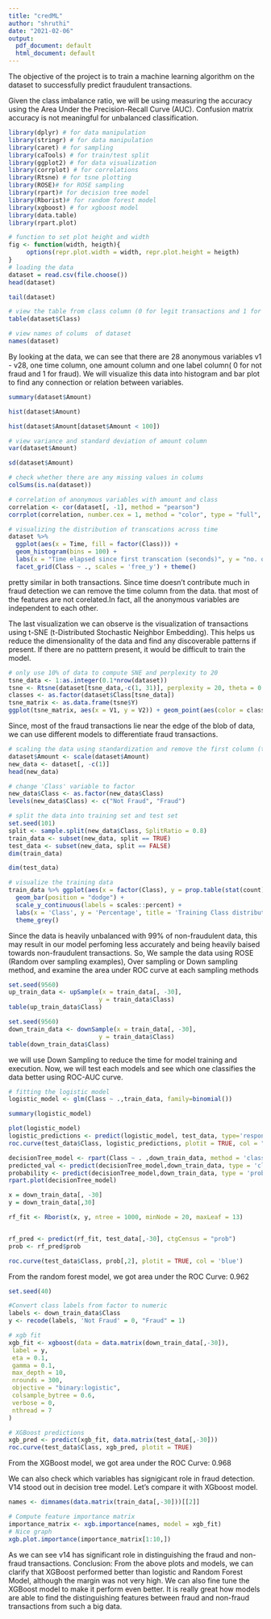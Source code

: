 ---
title: "credML"
author: "shruthi"
date: "2021-02-06"
output:
  pdf_document: default
  html_document: default
---
The objective of the project is to train a machine learning algorithm on the dataset to successfully predict fraudulent transactions.

Given the class imbalance ratio, we will be using measuring the accuracy using the Area Under the Precision-Recall Curve (AUC). Confusion matrix accuracy is not meaningful for unbalanced classification.
```{r}
library(dplyr) # for data manipulation
library(stringr) # for data manipulation
library(caret) # for sampling
library(caTools) # for train/test split
library(ggplot2) # for data visualization
library(corrplot) # for correlations
library(Rtsne) # for tsne plotting
library(ROSE)# for ROSE sampling
library(rpart)# for decision tree model
library(Rborist)# for random forest model
library(xgboost) # for xgboost model
library(data.table)
library(rpart.plot)
```

```{r}
# function to set plot height and width
fig <- function(width, heigth){
     options(repr.plot.width = width, repr.plot.height = heigth)
}
# loading the data
dataset = read.csv(file.choose())
head(dataset)
```

```{r}
tail(dataset)
```
```{r}
# view the table from class column (0 for legit transactions and 1 for fraud)
table(dataset$Class)
```

```{r}
# view names of colums  of dataset
names(dataset)
```
By looking at the data, we can see that there are 28 anonymous variables v1 - v28, one time column, one amount column and one label column( 0 for not fraud and 1 for fraud). We will visualize this data into histogram and bar plot to find any connection or relation between variables.
```{r}
summary(dataset$Amount)
```

```{r}
hist(dataset$Amount)

```

```{r}
hist(dataset$Amount[dataset$Amount < 100])
```


```{r}
# view variance and standard deviation of amount column
var(dataset$Amount)
```

```{r}
sd(dataset$Amount)
```

```{r}
# check whether there are any missing values in colums
colSums(is.na(dataset))
```


```{r}
# correlation of anonymous variables with amount and class
correlation <- cor(dataset[, -1], method = "pearson")
corrplot(correlation, number.cex = 1, method = "color", type = "full", tl.cex=0.7, tl.col="black")
```


```{r}
# visualizing the distribution of transcations across time
dataset %>%
  ggplot(aes(x = Time, fill = factor(Class))) + 
  geom_histogram(bins = 100) + 
  labs(x = "Time elapsed since first transcation (seconds)", y = "no. of transactions", title = "Distribution of transactions across time") +
  facet_grid(Class ~ ., scales = 'free_y') + theme()
```
pretty similar in both transactions. Since time doesn’t contribute much in fraud detection we can remove the time column from the data.
that most of the features are not corelated.In fact, all the anonymous variables are independent to each other.

The last visualization we can observe is the visualization of transactions using t-SNE (t-Distributed Stochastic Neighbor Embedding). This helps us reduce the dimensionality of the data and find any discoverable patterns if present. If there are no patttern present, it would be difficult to train the model.

```{r}
# only use 10% of data to compute SNE and perplexity to 20
tsne_data <- 1:as.integer(0.1*nrow(dataset))
tsne <- Rtsne(dataset[tsne_data,-c(1, 31)], perplexity = 20, theta = 0.5, pca = F, verbose = F, max_iter = 500, check_duplicates = F)
classes <- as.factor(dataset$Class[tsne_data])
tsne_matrix <- as.data.frame(tsne$Y)
ggplot(tsne_matrix, aes(x = V1, y = V2)) + geom_point(aes(color = classes)) + theme_minimal() + ggtitle("t-SNE visualisation of transactions") + scale_color_manual(values = c("#E69F00", "#56B4E9"))
```

 Since, most of the fraud transactions lie near the edge of the blob of data, we can use different models to differentiate fraud transactions.

```{r}
# scaling the data using standardization and remove the first column (time) from the data set
dataset$Amount <- scale(dataset$Amount)
new_data <- dataset[, -c(1)]
head(new_data)
```
```{r}
# change 'Class' variable to factor
new_data$Class <- as.factor(new_data$Class)
levels(new_data$Class) <- c("Not Fraud", "Fraud")
```

```{r}
# split the data into training set and test set
set.seed(101)
split <- sample.split(new_data$Class, SplitRatio = 0.8)
train_data <- subset(new_data, split == TRUE)
test_data <- subset(new_data, split == FALSE)
dim(train_data)
```
```{r}
dim(test_data)
```
```{r}
# visualize the training data
train_data %>% ggplot(aes(x = factor(Class), y = prop.table(stat(count)), fill = factor(Class))) +
  geom_bar(position = "dodge") +
  scale_y_continuous(labels = scales::percent) +
  labs(x = 'Class', y = 'Percentage', title = 'Training Class distributions') +
  theme_grey()
```
Since the data is heavily unbalanced with 99% of non-fraudulent data, this may result in our model perfoming less accurately and being heavily baised towards non-fraudulent transactions. So, We sample the data using ROSE (Random over sampling examples), Over sampling or Down sampling method, and examine the area under ROC curve at each sampling methods
```{r}
set.seed(9560)
up_train_data <- upSample(x = train_data[, -30],
                         y = train_data$Class)
table(up_train_data$Class)  
```


```{r}
set.seed(9560)
down_train_data <- downSample(x = train_data[, -30],
                         y = train_data$Class)
table(down_train_data$Class) 
```
we will use Down Sampling to reduce the time for model training and execution. Now, we will test each models and see which one classifies the data better using ROC-AUC curve.

```{r}
# fitting the logistic model
logistic_model <- glm(Class ~ .,train_data, family=binomial())
```
```{r}
summary(logistic_model)
```
```{r}
plot(logistic_model)
logistic_predictions <- predict(logistic_model, test_data, type='response')
roc.curve(test_data$Class, logistic_predictions, plotit = TRUE, col = "blue")
```


```{r}
decisionTree_model <- rpart(Class ~ . ,down_train_data, method = 'class')
predicted_val <- predict(decisionTree_model,down_train_data, type = 'class')
probability <- predict(decisionTree_model,down_train_data, type = 'prob')
rpart.plot(decisionTree_model)
```
```{r}
x = down_train_data[, -30]
y = down_train_data[,30]

rf_fit <- Rborist(x, y, ntree = 1000, minNode = 20, maxLeaf = 13)


rf_pred <- predict(rf_fit, test_data[,-30], ctgCensus = "prob")
prob <- rf_pred$prob

roc.curve(test_data$Class, prob[,2], plotit = TRUE, col = 'blue')

```
From the random forest model, we got area under the ROC Curve: 0.962

```{r}
set.seed(40)

#Convert class labels from factor to numeric
labels <- down_train_data$Class
y <- recode(labels, 'Not Fraud' = 0, "Fraud" = 1)

# xgb fit
xgb_fit <- xgboost(data = data.matrix(down_train_data[,-30]), 
 label = y,
 eta = 0.1,
 gamma = 0.1,
 max_depth = 10, 
 nrounds = 300, 
 objective = "binary:logistic",
 colsample_bytree = 0.6,
 verbose = 0,
 nthread = 7
)
```

```{r}
# XGBoost predictions
xgb_pred <- predict(xgb_fit, data.matrix(test_data[,-30]))
roc.curve(test_data$Class, xgb_pred, plotit = TRUE)
```
From the XGBoost model, we got area under the ROC Curve: 0.968

We can also check which variables has signigicant role in fraud detection. V14 stood out in decision tree model. Let’s compare it with XGboost model.

```{r}
names <- dimnames(data.matrix(train_data[,-30]))[[2]]

# Compute feature importance matrix
importance_matrix <- xgb.importance(names, model = xgb_fit)
# Nice graph
xgb.plot.importance(importance_matrix[1:10,])
```
As we can see v14 has significant role in distinguishing the fraud and non-fraud transactions.
Conclusion:
From the above plots and models, we can clarify that XGBoost performed better than logistic and Random Forest Model, although the margin was not very high. We can also fine tune the XGBoost model to make it perform even better. It is really great how models are able to find the distinguishing features between fraud and non-fraud transactions from such a big data.





